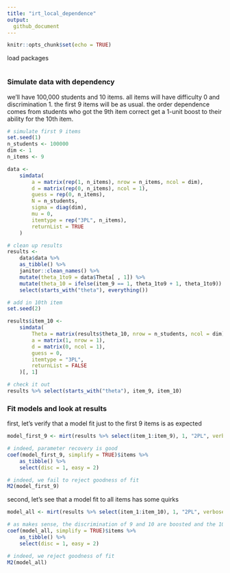 ```yaml
---
title: "irt_local_dependence"
output: 
  github_document
---
```


```r
knitr::opts_chunk$set(echo = TRUE)
```

load packages

```r

```

### Simulate data with dependency

we'll have 100,000 students and 10 items. all items will have difficulty 0 and discrimination 1. the first 9 items will be as usual. the order dependence comes from students who got the 9th item correct get a 1-unit boost to their ability for the 10th item. 

```r
# simulate first 9 items
set.seed(1)
n_students <- 100000
dim <- 1
n_items <- 9

data <- 
    simdata(
        a = matrix(rep(1, n_items), nrow = n_items, ncol = dim),
        d = matrix(rep(0, n_items), ncol = 1),
        guess = rep(0, n_items),
        N = n_students,
        sigma = diag(dim),
        mu = 0,
        itemtype = rep("3PL", n_items),
        returnList = TRUE
    )

# clean up results
results <- 
    data$data %>% 
    as_tibble() %>% 
    janitor::clean_names() %>% 
    mutate(theta_1to9 = data$Theta[ , 1]) %>% 
    mutate(theta_10 = ifelse(item_9 == 1, theta_1to9 + 1, theta_1to9)) %>% 
    select(starts_with("theta"), everything())

# add in 10th item
set.seed(2)

results$item_10 <- 
    simdata(
        Theta = matrix(results$theta_10, nrow = n_students, ncol = dim),
        a = matrix(1, nrow = 1),
        d = matrix(0, ncol = 1),
        guess = 0,
        itemtype = "3PL",
        returnList = FALSE
    )[, 1]

# check it out
results %>% select(starts_with("theta"), item_9, item_10)
```

### Fit models and look at results

first, let's verify that a model fit just to the first 9 items is as expected

```r
model_first_9 <- mirt(results %>% select(item_1:item_9), 1, "2PL", verbose = FALSE)

# indeed, parameter recovery is good
coef(model_first_9, simplify = TRUE)$items %>% 
    as_tibble() %>% 
    select(disc = 1, easy = 2)

# indeed, we fail to reject goodness of fit
M2(model_first_9)
```

second, let's see that a model fit to all items has some quirks

```r
model_all <- mirt(results %>% select(item_1:item_10), 1, "2PL", verbose = FALSE)

# as makes sense, the discrimination of 9 and 10 are boosted and the 10th item is easier 
coef(model_all, simplify = TRUE)$items %>% 
    as_tibble() %>% 
    select(disc = 1, easy = 2)

# indeed, we reject goodness of fit
M2(model_all)
```
